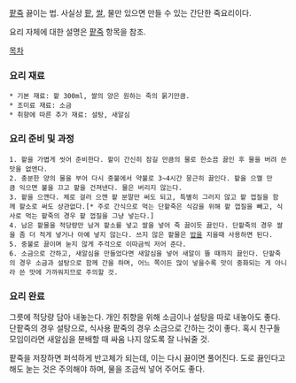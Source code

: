 [[팥죽]] 끓이는 법. 사실상 [[팥]], [[쌀]], 물만 있으면 만들 수 있는 간단한 죽요리이다.

요리 자체에 대한 설명은 [[팥죽]] 항목을 참조.

[[목차]]

=== 요리 재료 ===
 * 기본 재료: 팥 300ml, 쌀의 양은 원하는 죽의 묽기만큼.
 * 조미료 재료: 소금
 * 취향에 따른 추가 재료: 설탕, 새알심

=== 요리 준비 및 과정 ===
 1. 팥을 가볍게 씻어 준비한다. 팥이 간신히 잠길 만큼의 물로 한소끔 끓인 후 물을 버려 쓴맛을 없앤다.
 2. 충분한 양의 물을 부어 다시 중불에서 약불로 3~4시간 뭉근히 끓인다. 팥을 으깰 만큼 익으면 불을 끄고 팥을 건져낸다. 물은 버리지 않는다.
 3. 팥을 으깬다. 체로 걸러 으깬 팥 분말만 써도 되고, 특별히 그러지 않고 팥 껍질을 함께 팥소로 써도 상관없다.[* 주로 간식으로 먹는 단팥죽은 식감을 위해 팥 껍질을 빼고, 식사로 먹는 팥죽의 경우 팥 껍질을 그냥 넣는다.]
 4. 남은 팥물을 적당량만 남겨 팥소를 넣고 쌀을 넣어 죽 끓이듯 끓인다. 단팥죽의 경우 쌀을 좀 더 적게 넣거나 아예 넣지 않는다. 쓰지 않은 팥물은 [[밥]]을 지을때 사용하면 된다.
 5. 중불로 끓이며 눋지 않게 주걱으로 이따금씩 저어 준다.
 6. 소금으로 간하고, 새알심을 만들었다면 새알심을 넣어 새알이 뜰 때까지 끓인다. 단팥죽의 경우 소금과 설탕으로 함께 간을 하며, 어느 쪽이든 많이 넣을수록 맛이 중화되는 게 아니라 쓴 맛에 가까워지므로 주의할 것.

=== 요리 완료 ===
그릇에 적당량 담아 내놓는다. 개인 취향을 위해 소금이나 설탕을 따로 내놓아도 좋다. 단팥죽의 경우 설탕으로, 식사용 팥죽의 경우 소금으로 간하는 것이 좋다. 혹시 친구들 모임이라면 새알심을 분배할 때 싸움 나지 않도록 잘 나눠줄 것.

팥죽을 저장하면 퍼석하게 반고체가 되는데, 이는 다시 끓이면 풀어진다. 도로 끓인다고 해도 눋는 것은 주의해야 하며, 물을 조금씩 넣어 주어도 좋다.
